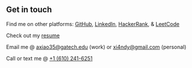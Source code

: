## Get in touch

Find me on other platforms: [GitHub](https://github.com/axiao35), [LinkedIn](https://www.linkedin.com/in/axiao35/), [HackerRank](https://www.hackerrank.com/profile/axiao35), & [LeetCode](https://leetcode.com/axiao35/)  
  
Check out my [resume](https://axiao35.github.io/Portfolio/static/resume.pdf)  
  
Email me @ [axiao35@gatech.edu](mailto:axiao35@gatech.edu) (work) or [xi4ndy@gmail.com](mailto:xi4ndy@gmail.com) (personal)  
  
Call or text me @ [+1 (610) 241-6251](tel:+1-610-241-6251)
